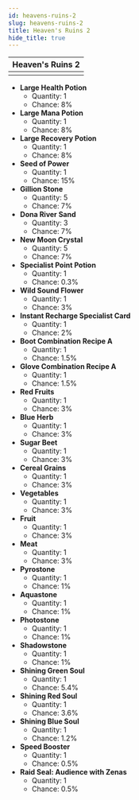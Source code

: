 ---
id: heavens-ruins-2
slug: heavens-ruins-2
title: Heaven's Ruins 2
hide_title: true
---


| Heaven's Ruins 2 |
| :------------: |
| <MapIcon iconId="238"/> |

- **Large Health Potion**
	- Quantity: 1
	- Chance: 8%
- **Large Mana Potion**
	- Quantity: 1
	- Chance: 8%
- **Large Recovery Potion**
	- Quantity: 1
	- Chance: 8%
- **Seed of Power**
	- Quantity: 1
	- Chance: 15%
- **Gillion Stone**
	- Quantity: 5
	- Chance: 7%
- **Dona River Sand**
	- Quantity: 3
	- Chance: 7%
- **New Moon Crystal**
	- Quantity: 5
	- Chance: 7%
- **Specialist Point Potion**
	- Quantity: 1
	- Chance: 0.3%
- **Wild Sound Flower**
	- Quantity: 1
	- Chance: 3%
- **Instant Recharge Specialist Card**
	- Quantity: 1
	- Chance: 2%
- **Boot Combination Recipe A**
	- Quantity: 1
	- Chance: 1.5%
- **Glove Combination Recipe A**
	- Quantity: 1
	- Chance: 1.5%
- **Red Fruits**
	- Quantity: 1
	- Chance: 3%
- **Blue Herb**
	- Quantity: 1
	- Chance: 3%
- **Sugar Beet**
	- Quantity: 1
	- Chance: 3%
- **Cereal Grains**
	- Quantity: 1
	- Chance: 3%
- **Vegetables**
	- Quantity: 1
	- Chance: 3%
- **Fruit**
	- Quantity: 1
	- Chance: 3%
- **Meat**
	- Quantity: 1
	- Chance: 3%
- **Pyrostone**
	- Quantity: 1
	- Chance: 1%
- **Aquastone**
	- Quantity: 1
	- Chance: 1%
- **Photostone**
	- Quantity: 1
	- Chance: 1%
- **Shadowstone**
	- Quantity: 1
	- Chance: 1%
- **Shining Green Soul**
	- Quantity: 1
	- Chance: 5.4%
- **Shining Red Soul**
	- Quantity: 1
	- Chance: 3.6%
- **Shining Blue Soul**
	- Quantity: 1
	- Chance: 1.2%
- **Speed Booster**
	- Quantity: 1
	- Chance: 0.5%
- **Raid Seal: Audience with Zenas**
	- Quantity: 1
	- Chance: 0.5%

